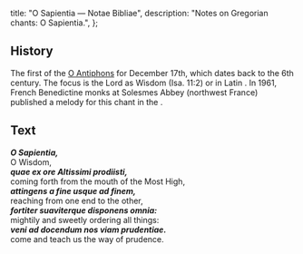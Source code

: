   title: "O Sapientia — Notae Bibliae",
  description: "Notes on Gregorian chants: O Sapientia.",
};

<Initial text="O Sapientia" />

## History

The first of the [O Antiphons](/glossary/liturgical-terms#o-antiphons) for December 17th, which dates back to the 6th century. The focus is the Lord as Wisdom (Isa. 11:2) or in Latin *<Definition lang="latin" anchor="sapientia" text="Sapientia" />*. In 1961, French Benedictine monks at Solesmes Abbey (northwest France) published a melody for this chant in the *<Definition lang="latin" anchor="liber-usualis" text="Liber Usualis" />*.

## Text

***O Sapientia,***<br/>
O Wisdom,<br/>
***quae ex ore Altissimi prodiisti,***<br/>
coming forth from the mouth of the Most High,<br/>
***attingens a fine usque ad finem,***<br/>
reaching from one end to the other,<br/>
***fortiter suaviterque disponens omnia:***<br/>
mightily and sweetly ordering all things:<br/>
***veni ad docendum nos viam prudentiae.***<br/>
come and teach us the way of prudence.
